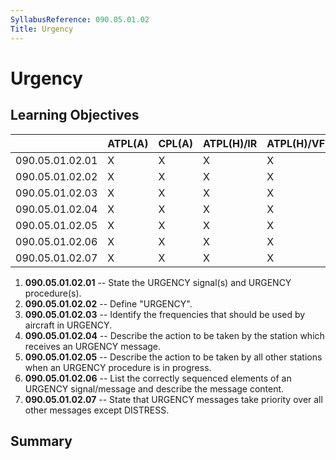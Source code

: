 ```yaml
---
SyllabusReference: 090.05.01.02
Title: Urgency
---
```


# Urgency

## Learning Objectives

|                 | ATPL(A) | CPL(A) | ATPL(H)/IR | ATPL(H)/VFR | CPL(H) | IR  | CBIR(A) |
| --------------- | ------- | ------ | ---------- | ----------- | ------ | --- | ------- |
| 090.05.01.02.01 | X       | X      | X          | X           | X      | X   | X       |
| 090.05.01.02.02 | X       | X      | X          | X           | X      | X   | X       |
| 090.05.01.02.03 | X       | X      | X          | X           | X      | X   | X       |
| 090.05.01.02.04 | X       | X      | X          | X           | X      | X   | X       |
| 090.05.01.02.05 | X       | X      | X          | X           | X      | X   | X       |
| 090.05.01.02.06 | X       | X      | X          | X           | X      | X   | X       |
| 090.05.01.02.07 | X       | X      | X          | X           | X      | X   | X       |

1.  **090.05.01.02.01** -- State the URGENCY signal(s) and URGENCY procedure(s).
2.  **090.05.01.02.02** -- Define "URGENCY".
3.  **090.05.01.02.03** -- Identify the frequencies that should be used by
    aircraft in URGENCY.
4.  **090.05.01.02.04** -- Describe the action to be taken by the station which
    receives an URGENCY message.
5.  **090.05.01.02.05** -- Describe the action to be taken by all other stations
    when an URGENCY procedure is in progress.
6.  **090.05.01.02.06** -- List the correctly sequenced elements of an URGENCY
    signal/message and describe the message content.
7.  **090.05.01.02.07** -- State that URGENCY messages take priority over all
    other messages except DISTRESS.

## Summary
